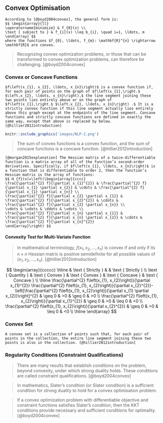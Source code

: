 
## Convex Optimisation

```definition
According to [@boyd2004convex], the general form is:
$$ \begin{array}{ll}
\operatorname{minimize} & f_{0}(x) \\
\text { subject to } & f_{i}(x) \leq b_{i}, \quad i=1, \ldots, m
\end{array} $$
where the functions $f_{0}, \ldots, f_{m}: \mathbf{R}^{n} \rightarrow \mathbf{R}$ are convex.
```

> Recognizing convex optimization problems, or those that can be transformed to convex optimization problems, can therefore be challenging. [@boyd2004convex]

### Convex or Concave Functions

```definition
$f\left(x_{1}, x_{2}, \ldots, x_{n}\right)$ is a convex function if, for each pair of points on the graph of $f\left(x_{1},\right.$ $\left.x_{2}, \ldots, x_{n}\right),$ the line segment joining these two points lies entirely above or on the graph of $f\left(x_{1},\right.$ $\left.x_{2}, \ldots, x_{n}\right) .$ It is a strictly convex function if this line segment actually lies entirely above this graph except at the endpoints of the line segment. Concave functions and strictly concave functions are defined in exactly the same way, except that above is replaced by below. [@hillier2012introduction]
```

```r
knitr::include_graphics('images/NLP-2.png')
```

> The sum of convex functions is a convex function, and the sum of concave functions is a concave function. [@hillier2012introduction]

```definition
[@morgan2015explanation] The Hessian matrix of a twice-differentiable function is a matrix array of all of the function’s second-order derivatives. Specifically, if $f\left(x_{1}, \ldots, x_{n}\right)$ is a function that is differentiable to order 2, then the function’s Hessian matrix is the array of functions:
$$ H_{f}(x)=\left(\begin{array}{cccc}
\frac{\partial^{2} f}{\partial x_{1}^{2}} & \frac{\partial^{2} f}{\partial x_{1} \partial x_{2}} & \cdots & \frac{\partial^{2} f}{\partial x_{1} \partial x_{n}} \\
\frac{\partial^{2} f}{\partial x_{2} \partial x_{1}} & \frac{\partial^{2} f}{\partial x_{2}^{2}} & \cdots & \frac{\partial^{2} f}{\partial x_{2} \partial x_{n}} \\
\vdots & \vdots & \ddots & \vdots \\
\frac{\partial^{2} f}{\partial x_{n} \partial x_{1}} & \frac{\partial^{2} f}{\partial x_{n} \partial x_{2}} & \cdots & \frac{\partial^{2} f}{\partial x_{n}^{2}}
\end{array}\right) $$
```

#### Convexity Test for Multi-Variate Function {-}

> In mathematical terminology, $f\left(x_{1}, x_{2}, \ldots, x_{n}\right)$ is convex if and only if its $n \times n$ Hessian matrix is positive semidefinite for all possible values of $\left(x_{1}, x_{2}, \ldots, x_{n}\right)$. [@hillier2012introduction]

$$ \begin{array}{ccccc}
\hline
& \text { Strictly } & & \text { Strictly } \\
\text { Quantity } & \text { Convex } & \text { Convex } & \text { Concave } & \text { Concave } \\
\hline \frac{\partial^{2} f\left(x_{1}, x_{2}\right)}{\partial x_{1}^{2}} \frac{\partial^{2} f\left(x_{1}, x_{2}\right)}{\partial x_{2}^{2}}-\left[\frac{\partial^{2} f\left(x_{1}, x_{2}\right)}{\partial x_{1} \partial x_{2}}\right]^{2} & \geq 0 & >0 & \geq 0 & >0 \\
\frac{\partial^{2} f\left(x_{1}, x_{2}\right)}{\partial x_{1}^{2}} & \geq 0 & >0 & \leq 0 & <0 \\
\frac{\partial^{2} f\left(x_{1}, x_{2}\right)}{\partial x_{2}^{2}} & \geq 0 & >0 & \leq 0 & <0 \\
\hline
\end{array} $$

### Convex Set

```definition
A convex set is a collection of points such that, for each pair of points in the collection, the entire line segment joining these two points is also in the collection. [@hillier2012introduction]
```

### Regularity Conditions (Constraint Qualifications)

> There are many results that establish conditions on the problem, beyond convexity, under which strong duality holds. These conditions are called constraint qualifications. [@boyd2004convex]

> In mathematics, Slater's condition (or Slater condition) is a sufficient condition for strong duality to hold for a convex optimisation problem.

> If a convex optimization problem with differentiable objective and constraint functions satisfies Slater’s condition, then the KKT conditions provide necessary and sufficient conditions for optimality. [@boyd2004convex]
